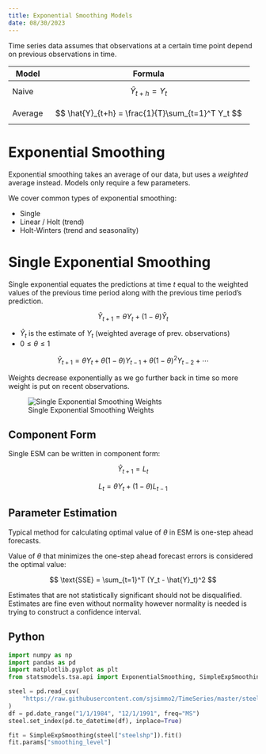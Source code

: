 ```yaml
---
title: Exponential Smoothing Models
date: 08/30/2023
---
```


Time series data assumes that observations at a certain time point depend on previous observations in time.

| Model   | Formula                                     |
|---------|---------------------------------------------|
| Naive   | $$                                          
           \hat{Y}_{t+h} = Y_t                          
           $$                                           |
| Average | $$                                          
           \hat{Y}_{t+h} = \frac{1}{T}\sum_{t=1}^T Y_t  
           $$                                           |

# Exponential Smoothing

Exponential smoothing takes an average of our data, but uses a *weighted* average instead. Models only require a few parameters.

We cover common types of exponential smoothing:

-   Single
-   Linear / Holt (trend)
-   Holt-Winters (trend and seasonality)

# Single Exponential Smoothing

Single exponential equates the predictions at time $t$ equal to the weighted values of the previous time period along with the previous time period's prediction.

$$
\hat{Y}_{t+1} = \theta Y_t + (1 - \theta)\hat{Y}_t
$$

-   $\hat{Y}_t$ is the estimate of $Y_t$ (weighted average of prev. observations)
-   $0 \leq \theta \leq 1$

$$
\hat{Y}_{t+1} = \theta Y_t + \theta(1 - \theta)Y_{t - 1} + \theta(1 - \theta)^2Y_{t - 2} + \cdots
$$

Weights decrease exponentially as we go further back in time so more weight is put on recent observations.

![Single Exponential Smoothing Weights](images/single-exponential-smoothing-weights.png)

## Component Form

Single ESM can be written in component form:

$$
\hat{Y}_{t+1} = L_t
$$

$$
L_t = \theta Y_t + (1 - \theta)L_{t - 1}
$$

## Parameter Estimation

Typical method for calculating optimal value of $\theta$ in ESM is one-step ahead forecasts.

Value of $\theta$ that minimizes the one-step ahead forecast errors is considered the optimal value:

$$
\text{SSE} = \sum_{t=1}^T (Y_t - \hat{Y}_t)^2
$$

Estimates that are not statistically significant should not be disqualified. Estimates are fine even without normality however normality is needed is trying to construct a confidence interval.

::: {.panel-tabset}
# Python

```python
import numpy as np
import pandas as pd
import matplotlib.pyplot as plt
from statsmodels.tsa.api import ExponentialSmoothing, SimpleExpSmoothing

steel = pd.read_csv(
    "https://raw.githubusercontent.com/sjsimmo2/TimeSeries/master/steel.csv"
)
df = pd.date_range("1/1/1984", "12/1/1991", freq="MS")
steel.set_index(pd.to_datetime(df), inplace=True)

fit = SimpleExpSmoothing(steel["steelshp"]).fit()
fit.params["smoothing_level"]
```

:::